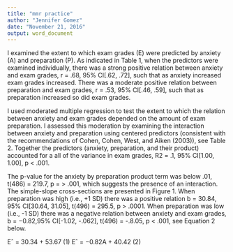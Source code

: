 ```yaml
---
title: "mmr practice"
author: "Jennifer Gomez"
date: "November 21, 2016"
output: word_document
---
```


I examined the extent to which exam grades (E) were predicted by anxiety (A) and preparation (P). As
indicated in Table 1, when the predictors were examined individually, there was a strong positive
relation between anxiety and exam grades, r = .68, 95% CI[.62, .72], such that as anxiety increased exam
grades increased. There was a moderate positive relation between preparation and
exam grades, r = .53, 95% CI[.46, .59], such that as preparation increased so did exam grades.

I used moderated multiple regression to test the extent to which the relation between anxiety and exam
grades depended on the amount of exam preparation. I assessed this moderation by examining the interaction
between anxiety and preparation using centered predictors (consistent with the recommendations of Cohen,
Cohen, West, and Aiken (2003)), see Table 2. Together the predictors (anxiety, preparation, and their
product) accounted for a all of the variance in exam grades, R2 = .1, 95% CI[1.00, 1.00], p < .001.

The p-value for the anxiety by preparation product term was below .01, t(486) = 219.7, p = > .001, which suggests the presence of an interaction. The simple-slope cross-sections are presented in Figure 1. When preparation was high (i.e., +1 SD) there was a positive relation b = 30.84, 95% CI[30.64, 31.05], t(496) = 295.5, p > .0001. When preparation was low (i.e., -1 SD) there was a negative relation between anxiety and exam grades, b = −0.82,95% CI[-1.02, -.062], t(496) = -.8.05, p < .001, see Equation 2 below.  

Eˆ = 30.34 + 53.67  (1)
Eˆ = −0.82A + 40.42 (2)




